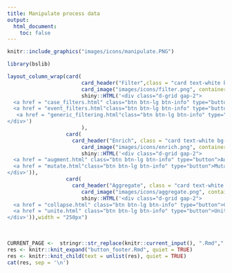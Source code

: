 ```yaml
---
title: Manipulate process data
output: 
  html_document: 
    toc: false
---
```



```r
knitr::include_graphics("images/icons/manipulate.PNG")

```
```r
library(bslib)
```


```r
layout_column_wrap(card( 
						card_header("Filter",class = "card text-white bg-info mb-3"),
						card_image("images/icons/filter.png", container = card_body),
						shiny::HTML('<div class="d-grid gap-2">
  <a href = "case_filters.html" class="btn btn-lg btn-info" type="button">Case filters</a>
  <a href = "event_filters.html"class="btn btn-lg btn-info" type="button">Event filters</a>
   <a href = "generic_filtering.html"class="btn btn-lg btn-info" type="button">Generic filters</a>
</div>')
						),
				   card(
				   	 card_header("Enrich", class = "card text-white bg-info mb-3"),
						card_image("images/icons/enrich.png", container = card_body),
						shiny::HTML('<div class="d-grid gap-2">
  <a href = "augment.html" class="btn btn-lg btn-info" type="button">Augment</a>
  <a href = "mutate.html"class="btn btn-lg btn-info" type="button">Mutate</a>
</div>')),
				   card( 
				   	 card_header("Aggregate", class = "card text-white bg-info mb-3"),
						card_image("images/icons/aggregate.png", container = card_body),
						shiny::HTML('<div class="d-grid gap-2">
  <a href = "collapse.html" class="btn btn-lg btn-info" type="button">Collapse</a>
  <a href = "unite.html" class="btn btn-lg btn-info" type="button">Unite</a>
</div>')),width = "250px")
```

<br/>

```r
CURRENT_PAGE <-  stringr::str_replace(knitr::current_input(), ".Rmd",".html")
res <- knitr::knit_expand("button_footer.Rmd", quiet = TRUE)
res <- knitr::knit_child(text = unlist(res), quiet = TRUE)
cat(res, sep = '\n')
```

